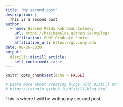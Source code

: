 ```yaml
---
title: "My second post"
description: |
  This is a second post
author:
  - name: Hasibe Melda Kahraman-Colosky 
    url: https://hasibemelda.github.io/myBlog/
    affiliation: CUNY Graduate Center
    affiliation_url: https://gc.cuny.edu
date: 08-26-2020
output:
  distill::distill_article:
    self_contained: false
---
```


```r
knitr::opts_chunk$set(echo = FALSE)

# Learn more about creating blogs with Distill at:
# https://rstudio.github.io/distill/blog.html

```


This is where I will be writing my second post.

